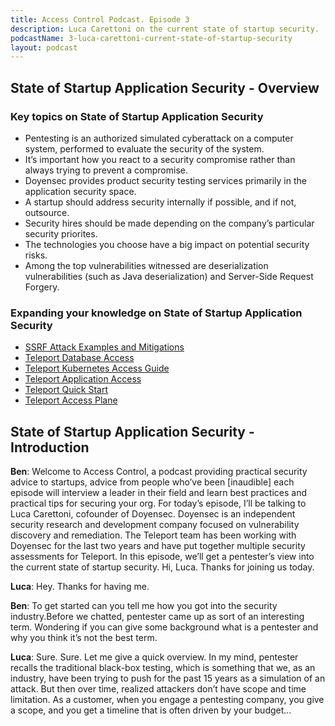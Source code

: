 ```yaml
---
title: Access Control Podcast. Episode 3
description: Luca Carettoni on the current state of startup security.
podcastName: 3-luca-carettoni-current-state-of-startup-security
layout: podcast
---
```


## State of Startup Application Security - Overview
### Key topics on State of Startup Application Security
- Pentesting is an authorized simulated cyberattack on a computer system, performed to evaluate the security of the system.
- It’s important how you react to a security compromise rather than always trying to prevent a compromise.
- Doyensec provides product security testing services primarily in the application security space.
- A startup should address security internally if possible, and if not, outsource.
- Security hires should be made depending on the company’s particular security priorites.
- The technologies you choose have a big impact on potential security risks.
- Among the top vulnerabilities witnessed are deserialization vulnerabilities (such as Java deserialization) and Server-Side Request Forgery.

### Expanding your knowledge on State of Startup Application Security
- [SSRF Attack Examples and Mitigations](/blog/ssrf-attacks/)
- [Teleport Database Access](/docs/database-access/introduction/)
- [Teleport Kubernetes Access Guide](/kubernetes-access/)
- [Teleport Application Access](/application-access/)
- [Teleport Quick Start](/docs/quickstart/)
- [Teleport Access Plane](/)

## State of Startup Application Security - Introduction
**Ben**: Welcome to Access Control, a podcast providing practical security advice to startups, advice from people who’ve been [inaudible] each episode will interview a leader in their field and learn best practices and practical tips for securing your org. For today’s episode, I’ll be talking to Luca Carettoni, cofounder of Doyensec. Doyensec is an independent security research and development company focused on vulnerability discovery and remediation. The Teleport team has been working with Doyensec for the last two years and have put together multiple security assessments for Teleport. In this episode, we’ll get a pentester’s view into the current state of startup security. Hi, Luca. Thanks for joining us today.

**Luca**: Hey. Thanks for having me.

**Ben**: To get started can you tell me how you got into the security industry.Before we chatted, pentester came up as sort of an interesting term. Wondering if you can give some background what is a pentester and why you think it’s not the best term.

**Luca**: Sure. Sure. Let me give a quick overview. In my mind, pentester recalls the traditional black-box testing, which is something that we, as an industry, have been trying to push for the past 15 years as a simulation of an attack. But then over time, realized attackers don’t have scope and time limitation. As a customer, when you engage a pentesting company, you give a scope, and you get a timeline that is often driven by your budget...
